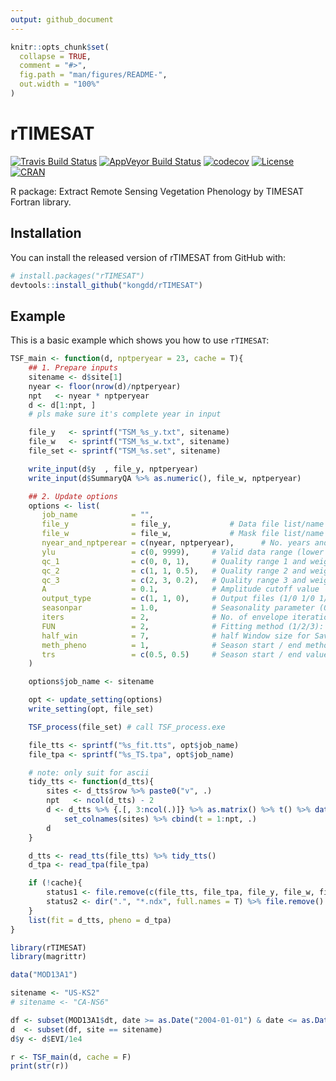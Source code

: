 ```yaml
---
output: github_document
---
```


<!-- README.md is generated from README.Rmd. Please edit that file -->

```r
knitr::opts_chunk$set(
  collapse = TRUE,
  comment = "#>",
  fig.path = "man/figures/README-",
  out.width = "100%"
)
```
# rTIMESAT

[![Travis Build Status](https://travis-ci.org/kongdd/rTIMESAT.svg?branch=master)](https://travis-ci.org/kongdd/rTIMESAT)
[![AppVeyor Build Status](https://ci.appveyor.com/api/projects/status/github/kongdd/rTIMESAT?branch=master&svg=true)](https://ci.appveyor.com/project/kongdd/rTIMESAT)
[![codecov](https://codecov.io/gh/kongdd/rTIMESAT/branch/master/graph/badge.svg)](https://codecov.io/gh/kongdd/rTIMESAT)
[![License](http://img.shields.io/badge/license-GPL%20%28%3E=%202%29-brightgreen.svg?style=flat)](http://www.gnu.org/licenses/gpl-2.0.html)
[![CRAN](http://www.r-pkg.org/badges/version/rTIMESAT)](https://cran.r-project.org/package=rTIMESAT)

R package: Extract Remote Sensing Vegetation Phenology by TIMESAT Fortran library.

## Installation

You can install the released version of rTIMESAT from GitHub with:
<!-- [CRAN](https://CRAN.R-project.org) with: -->

```r
# install.packages("rTIMESAT")
devtools::install_github("kongdd/rTIMESAT")
```

## Example
This is a basic example which shows you how to use `rTIMESAT`:

```r
TSF_main <- function(d, nptperyear = 23, cache = T){
    ## 1. Prepare inputs
    sitename <- d$site[1]
    nyear <- floor(nrow(d)/nptperyear)
    npt   <- nyear * nptperyear
    d <- d[1:npt, ]
    # pls make sure it's complete year in input

    file_y   <- sprintf("TSM_%s_y.txt", sitename)
    file_w   <- sprintf("TSM_%s_w.txt", sitename)
    file_set <- sprintf("TSM_%s.set", sitename)

    write_input(d$y  , file_y, nptperyear)
    write_input(d$SummaryQA %>% as.numeric(), file_w, nptperyear)

    ## 2. Update options
    options <- list(
       job_name            = "",
       file_y              = file_y,             # Data file list/name
       file_w              = file_w,             # Mask file list/name
       nyear_and_nptperear = c(nyear, nptperyear),      # No. years and no. points per year
       ylu                 = c(0, 9999),     # Valid data range (lower upper)
       qc_1                = c(0, 0, 1),     # Quality range 1 and weight
       qc_2                = c(1, 1, 0.5),   # Quality range 2 and weight
       qc_3                = c(2, 3, 0.2),   # Quality range 3 and weight
       A                   = 0.1,            # Amplitude cutoff value
       output_type         = c(1, 1, 0),     # Output files (1/0 1/0 1/0), 1: seasonality data; 2: smoothed time-series; 3: original time-series
       seasonpar           = 1.0,            # Seasonality parameter (0-1)
       iters               = 2,              # No. of envelope iterations (3/2/1)
       FUN                 = 2,              # Fitting method (1/2/3): (SG/AG/DL)
       half_win            = 7,              # half Window size for Sav-Gol.
       meth_pheno          = 1,              # Season start / end method (4/3/2/1)
       trs                 = c(0.5, 0.5)     # Season start / end values
    )

    options$job_name <- sitename

    opt <- update_setting(options)
    write_setting(opt, file_set)

    TSF_process(file_set) # call TSF_process.exe

    file_tts <- sprintf("%s_fit.tts", opt$job_name)
    file_tpa <- sprintf("%s_TS.tpa", opt$job_name)

    # note: only suit for ascii
    tidy_tts <- function(d_tts){
        sites <- d_tts$row %>% paste0("v", .)
        npt   <- ncol(d_tts) - 2
        d <- d_tts %>% {.[, 3:ncol(.)]} %>% as.matrix() %>% t() %>% data.frame() %>%
            set_colnames(sites) %>% cbind(t = 1:npt, .)
        d
    }

    d_tts <- read_tts(file_tts) %>% tidy_tts()
    d_tpa <- read_tpa(file_tpa)

    if (!cache){
        status1 <- file.remove(c(file_tts, file_tpa, file_y, file_w, file_set))
        status2 <- dir(".", "*.ndx", full.names = T) %>% file.remove()
    }
    list(fit = d_tts, pheno = d_tpa)
}
```

```r
library(rTIMESAT)
library(magrittr)

data("MOD13A1")

sitename <- "US-KS2"
# sitename <- "CA-NS6"

df <- subset(MOD13A1$dt, date >= as.Date("2004-01-01") & date <= as.Date("2010-12-31"))
d  <- subset(df, site == sitename)
d$y <- d$EVI/1e4

r <- TSF_main(d, cache = F)
print(str(r))
```
